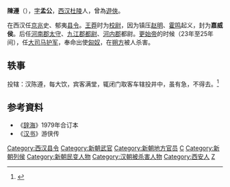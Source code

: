 '''陳遵'''（{{bd|前1世纪||20年代||catIdx=C}}），[[表字|字]]'''孟公'''，[[西汉|西汉]][[杜陵|杜陵]]人，曾為[[遊俠|遊俠]]。

在西汉任[[京兆|京兆]]史、郁夷[[县令|县令]]。[[王莽|王莽]]时为[[校尉|校尉]]，因为镇压[[赵明|赵明]]、[[霍鸣|霍鸣]]起义，封为'''嘉威侯'''。后任[[河南郡|河南郡]][[太守|太守]]、[[九江郡|九江郡]][[都尉|都尉]]、[[河內郡_(中國)|河内郡]]都尉。[[更始帝|更始帝]]的时候（23年至25年间），任[[大司马|大司马]][[护军|护军]]，奉命出使[[匈奴|匈奴]]，在[[朔方|朔方]]被人杀害。

==轶事==
投辖：汉陈遵，每大饮，宾客满堂，辄闭门取客车辖投井中，虽有急，不得去。<ref>{{cite book |title=Ye hang chuan |publisher=Zhong hua shu ju |location=Bei jing |isbn=978-7-101-08244-9 |page=113 |accessdate=2021-11-15}}</ref>

== 参考資料 ==
*《[[辞海|辞海]]》1979年合订本
*《[[汉书|汉书]]》游侠传

{{DEFAULTSORT:C陈}}
[[Category:西汉县令|Category:西汉县令]]
[[Category:新朝武官|Category:新朝武官]]
[[Category:新朝地方官员|Category:新朝地方官员]]
[[Category:新朝太守|C]]
[[Category:新朝列侯|Category:新朝列侯]]
[[Category:新朝民变人物|Category:新朝民变人物]]
[[Category:汉朝被杀害人物|Category:汉朝被杀害人物]]
[[Category:西安人|Category:西安人]]
[[Category:陈姓|Z]]